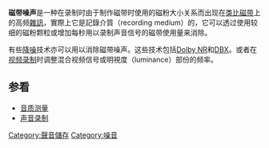 '''磁带噪声'''是一种在录制时由于制作磁带时使用的磁粉大小关系而出现在[[类比|类比]][[磁带|磁带]]上的高频[[雜訊_(通訊學)|雜訊]]，實際上它是記錄介質（recording medium）的{{tsl|en|noise floor|雜訊底層值}}，它可以透过使用较细的磁粉颗粒或增加每秒用以录制声音信号的磁带使用量来消除。

有些[[降噪|降噪]]技术亦可以用以消除磁带噪声。这些技术包括[[杜比降噪系统|Dolby NR]]和[[Dbx_(noise_reduction)|DBX]]。或者在[[视频录制|视频录制]]时调整混合视频信号或明視度（luminance）部份的频率。

==参看==
* [[音质测量|音质测量]]
* [[声音录制|声音录制]]

[[Category:聲音儲存|Category:聲音儲存]]
[[Category:噪音|Category:噪音]]